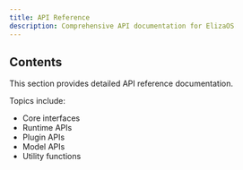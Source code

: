 ```yaml
---
title: API Reference
description: Comprehensive API documentation for ElizaOS
---
```


## Contents

This section provides detailed API reference documentation.

Topics include:

- Core interfaces
- Runtime APIs
- Plugin APIs
- Model APIs
- Utility functions
